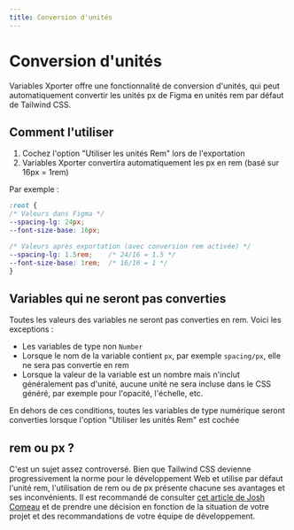 ```yaml
---
title: Conversion d'unités
---
```


# Conversion d'unités

Variables Xporter offre une fonctionnalité de conversion d'unités, qui peut automatiquement convertir les unités px de Figma en unités rem par défaut de Tailwind CSS.

## Comment l'utiliser

1. Cochez l'option "Utiliser les unités Rem" lors de l'exportation
2. Variables Xporter convertira automatiquement les px en rem (basé sur 16px = 1rem)

Par exemple :
```css
:root {
/* Valeurs dans Figma */
--spacing-lg: 24px;
--font-size-base: 16px;

/* Valeurs après exportation (avec conversion rem activée) */
--spacing-lg: 1.5rem;    /* 24/16 = 1.5 */
--font-size-base: 1rem;  /* 16/16 = 1 */
}
```

## Variables qui ne seront pas converties

Toutes les valeurs des variables ne seront pas converties en rem. Voici les exceptions :

- Les variables de type non `Number`
- Lorsque le nom de la variable contient `px`, par exemple `spacing/px`, elle ne sera pas convertie en rem
- Lorsque la valeur de la variable est un nombre mais n'inclut généralement pas d'unité, aucune unité ne sera incluse dans le CSS généré, par exemple pour l'opacité, l'échelle, etc.

En dehors de ces conditions, toutes les variables de type numérique seront converties lorsque l'option "Utiliser les unités Rem" est cochée

## rem ou px ?

C'est un sujet assez controversé. Bien que Tailwind CSS devienne progressivement la norme pour le développement Web et utilise par défaut l'unité rem, l'utilisation de rem ou de px présente chacune ses avantages et ses inconvénients.
Il est recommandé de consulter [cet article de Josh Comeau](https://www.joshwcomeau.com/css/surprising-truth-about-pixels-and-accessibility/) et de prendre une décision en fonction de la situation de votre projet et des recommandations de votre équipe de développement.
